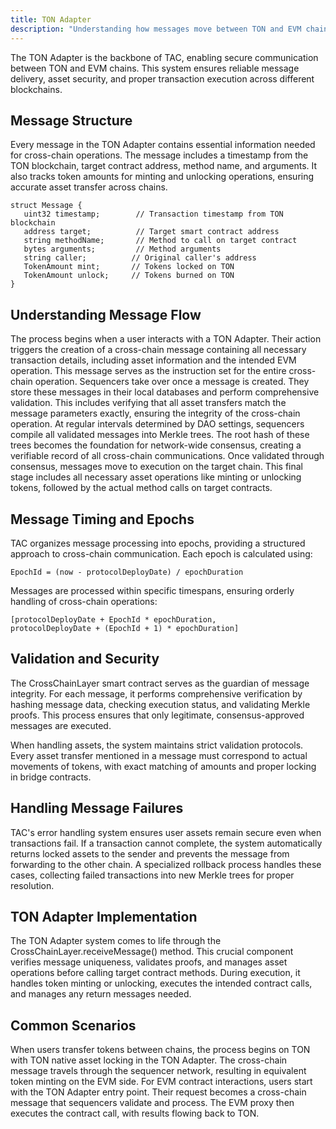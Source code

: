 ```yaml
---
title: TON Adapter
description: "Understanding how messages move between TON and EVM chains in TAC"
---
```


The TON Adapter is the backbone of TAC, enabling secure communication between TON and EVM chains. This system ensures reliable message delivery, asset security, and proper transaction execution across different blockchains.

## Message Structure

Every message in the TON Adapter contains essential information needed for cross-chain operations. The message includes a timestamp from the TON blockchain, target contract address, method name, and arguments. It also tracks token amounts for minting and unlocking operations, ensuring accurate asset transfer across chains.

```solidity
struct Message {
   uint32 timestamp;        // Transaction timestamp from TON blockchain
   address target;          // Target smart contract address
   string methodName;       // Method to call on target contract
   bytes arguments;         // Method arguments
   string caller;          // Original caller's address
   TokenAmount mint;       // Tokens locked on TON
   TokenAmount unlock;     // Tokens burned on TON
}
```

## Understanding Message Flow

<Steps>
<Step title="Message Creation">
The process begins when a user interacts with a TON Adapter. Their action triggers the creation of a cross-chain message containing all necessary transaction details, including asset information and the intended EVM operation. This message serves as the instruction set for the entire cross-chain operation.
</Step>

<Step title="Sequencer Processing">
  Sequencers take over once a message is created. They store these messages in
  their local databases and perform comprehensive validation. This includes
  verifying that all asset transfers match the message parameters exactly,
  ensuring the integrity of the cross-chain operation.
</Step>

<Step title="Tree Formation">
  At regular intervals determined by DAO settings, sequencers compile all
  validated messages into Merkle trees. The root hash of these trees becomes the
  foundation for network-wide consensus, creating a verifiable record of all
  cross-chain communications.
</Step>

<Step title="Message Execution">
Once validated through consensus, messages move to execution on the target chain. This final stage includes all necessary asset operations like minting or unlocking tokens, followed by the actual method calls on target contracts.
</Step>
</Steps>

## Message Timing and Epochs

TAC organizes message processing into epochs, providing a structured approach to cross-chain communication. Each epoch is calculated using:

```
EpochId = (now - protocolDeployDate) / epochDuration
```

Messages are processed within specific timespans, ensuring orderly handling of cross-chain operations:

```
[protocolDeployDate + EpochId * epochDuration,
protocolDeployDate + (EpochId + 1) * epochDuration]
```

## Validation and Security

The CrossChainLayer smart contract serves as the guardian of message integrity. For each message, it performs comprehensive verification by hashing message data, checking execution status, and validating Merkle proofs. This process ensures that only legitimate, consensus-approved messages are executed.

When handling assets, the system maintains strict validation protocols. Every asset transfer mentioned in a message must correspond to actual movements of tokens, with exact matching of amounts and proper locking in bridge contracts.

## Handling Message Failures

TAC's error handling system ensures user assets remain secure even when transactions fail. If a transaction cannot complete, the system automatically returns locked assets to the sender and prevents the message from forwarding to the other chain. A specialized rollback process handles these cases, collecting failed transactions into new Merkle trees for proper resolution.

## TON Adapter Implementation

The TON Adapter system comes to life through the CrossChainLayer.receiveMessage() method. This crucial component verifies message uniqueness, validates proofs, and manages asset operations before calling target contract methods. During execution, it handles token minting or unlocking, executes the intended contract calls, and manages any return messages needed.

## Common Scenarios

<Steps>
<Step title="Token Transfers">
When users transfer tokens between chains, the process begins on TON with TON native asset locking in the TON Adapter. The cross-chain message travels through the sequencer network, resulting in equivalent token minting on the EVM side.
</Step>

<Step title="Contract Interactions">
For EVM contract interactions, users start with the TON Adapter entry point. Their request becomes a cross-chain message that sequencers validate and process. The EVM proxy then executes the contract call, with results flowing back to TON.
</Step>
</Steps>
